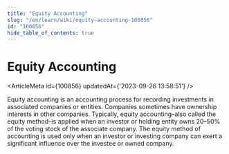 ```yaml
---
title: "Equity Accounting"
slug: "/en/learn/wiki/equity-accounting-100856"
id: "100856"
hide_table_of_contents: true
---
```



# Equity Accounting

<ArticleMeta id={100856} updatedAt={'2023-09-26 13:58:51'} />
<div className='border-solid border-b border-t-0 my-4 border-[var(--ifm-color-gray-300)]' />

Equity accounting is an accounting process for recording investments in associated companies or entities. Companies sometimes have ownership interests in other companies. Typically, equity accounting–also called the equity method–is applied when an investor or holding entity owns 20–50% of the voting stock of the associate company. The equity method of accounting is used only when an investor or investing company can exert a significant influence over the investee or owned company.
